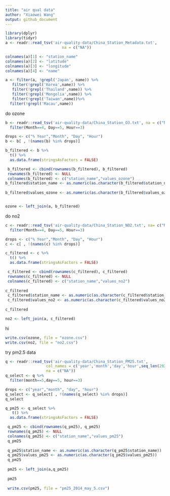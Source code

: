 ```yaml
---
title: "air qual data"
author: "Xiaowei Wang"
output: github_document
---
```


```r
library(dplyr)
library(tidyr)
a <- readr::read_tsv('air-quality-data/China_Station_Metadata.txt',
                         na = c("NA"))

colnames(a)[1] <- "station_name"
colnames(a)[2] <- "latitude"
colnames(a)[3] <- "longitude"
colnames(a)[4] <- "name"

a <- filter(a, !grepl('Japan', name)) %>%
   filter(!grepl('Korea',name)) %>%
   filter(!grepl('Thailand',name)) %>%
   filter(!grepl('Mongolia',name)) %>%
   filter(!grepl('Taiwan',name))%>%
  filter(!grepl('Macau',name))

```

do ozone
```r

b <- readr::read_tsv('air-quality-data/China_Station_O3.txt', na = c("NA")) %>%
  filter(Month==4, Day==5, Hour==3)

drops <- c("% Year","Month", "Day", "Hour")
b <- b[ , !(names(b) %in% drops)]

b_filtered <- b %>%
  t() %>%
  as.data.frame(stringsAsFactors = FALSE) 

 b_filtered <- cbind(rownames(b_filtered), b_filtered)
 rownames(b_filtered) <- NULL
 colnames(b_filtered) <- c("station_name","values_ozone")
b_filtered$station_name <- as.numeric(as.character(b_filtered$station_name))
 
b_filtered$values_ozone <- as.numeric(as.character(b_filtered$values_ozone))


ozone <- left_join(a, b_filtered)

```

do no2
```r



c <- readr::read_tsv('air-quality-data/China_Station_NO2.txt', na= c("NA")) %>%
  filter(Month==4, Day==5, Hour==3)

drops <- c("% Year","Month", "Day", "Hour")
c <- c[ , !(names(c) %in% drops)]

c_filtered <- c %>%
  t() %>%
  as.data.frame(stringsAsFactors = FALSE) 

 c_filtered <- cbind(rownames(c_filtered), c_filtered)
 rownames(c_filtered) <- NULL
 colnames(c_filtered) <- c("station_name","values_no2")
 
c_filtered
 c_filtered$station_name <- as.numeric(as.character(c_filtered$station_name))
 c_filtered$values_no2 <- as.numeric(as.character(c_filtered$values_no2))
 
c_filtered

no2 <- left_join(a, c_filtered)


```
hi

```r

write.csv(ozone, file = "ozone.csv")
write.csv(no2, file = "no2.csv")
```




try pm2.5 data

```r
q <- readr::read_tsv('air-quality-data/China_Station_PM25.txt',
                  col_names = c('year','month','day','hour',seq_len(2925)),
                  na = c("NA"))
q_select <- q %>%
  filter(month==5,day==5, hour==3)

drops <- c("year","month", "day", "hour")
q_select <- q_select[ , !(names(q_select) %in% drops)]
q_select

q_pm25 <- q_select %>%
   t() %>%
  as.data.frame(stringsAsFactors = FALSE) 

 q_pm25 <- cbind(rownames(q_pm25), q_pm25)
 rownames(q_pm25) <- NULL
 colnames(q_pm25) <- c("station_name","values_pm25")
 q_pm25
 
 q_pm25$station_name <- as.numeric(as.character(q_pm25$station_name))
 q_pm25$values_pm25 <- as.numeric(as.character(q_pm25$values_pm25))
 q_pm25
 
 pm25 <- left_join(a,q_pm25)
 
 pm25
 
 write.csv(pm25, file = "pm25_2014_may_5.csv")

```